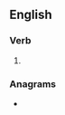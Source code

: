 {{also|reframing}}
==English==

===Verb===
{{head|en|present participle}}

# {{present participle of|re-frame|lang=en|nocat=1}}

===Anagrams===
* {{anagrams|en|a=aefgimnrr|farmering|refarming}}